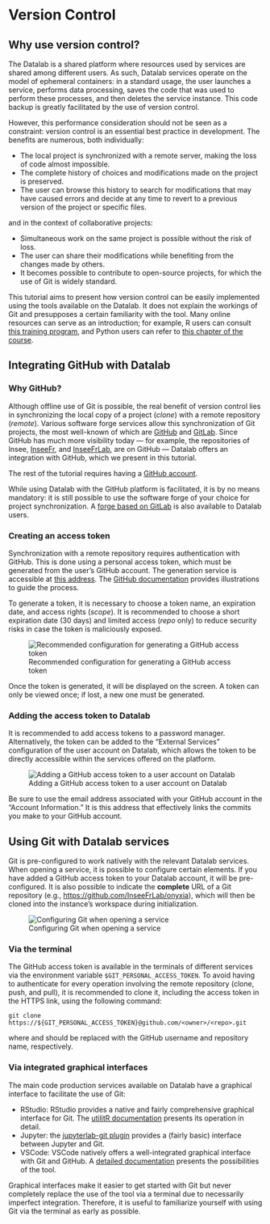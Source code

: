 # Version Control

## Why use version control?

The Datalab is a shared platform where resources used by services are shared among different users. As such, Datalab services operate on the model of ephemeral containers: in a standard usage, the user launches a service, performs data processing, saves the code that was used to perform these processes, and then deletes the service instance. This code backup is greatly facilitated by the use of version control.

However, this performance consideration should not be seen as a constraint: version control is an essential best practice in development. The benefits are numerous, both individually:

* The local project is synchronized with a remote server, making the loss of code almost impossible.
* The complete history of choices and modifications made on the project is preserved.
* The user can browse this history to search for modifications that may have caused errors and decide at any time to revert to a previous version of the project or specific files.

and in the context of collaborative projects:

* Simultaneous work on the same project is possible without the risk of loss.
* The user can share their modifications while benefiting from the changes made by others.
* It becomes possible to contribute to open-source projects, for which the use of Git is widely standard.

::: {.callout-warning} 
This tutorial aims to present how version control can be easily implemented using the tools available on the Datalab. It does not explain the workings of Git and presupposes a certain familiarity with the tool. Many online resources can serve as an introduction; for example, R users can consult [this training program](https://inseefrlab.github.io/formation-bonnes-pratiques-git-R/), and Python users can refer to [this chapter of the course](https://pythonds.linogaliana.fr/content/git/exogit.html).
:::

## Integrating GitHub with Datalab

### Why GitHub?

Although offline use of Git is possible, the real benefit of version control lies in synchronizing the local copy of a project (*clone*) with a remote repository (*remote*). Various software forge services allow this synchronization of Git projects, the most well-known of which are [GitHub](https://github.com) and [GitLab](https://about.gitlab.com). Since GitHub has much more visibility today — for example, the repositories of Insee, [InseeFr](https://github.com/InseeFrL), and [InseeFrLab](https://github.com/InseeFrLab), are on GitHub — Datalab offers an integration with GitHub, which we present in this tutorial.

::: {.callout-warning} 
The rest of the tutorial requires having a [GitHub account](https://github.com/join). 
:::

::: {.callout-note} 
While using Datalab with the GitHub platform is facilitated, it is by no means mandatory: it is still possible to use the software forge of your choice for project synchronization. A [forge based on GitLab](https://git.lab.sspcloud.fr) is also available to Datalab users. 
:::

### Creating an access token

Synchronization with a remote repository requires authentication with GitHub. This is done using a personal access token, which must be generated from the user's GitHub account. The generation service is accessible at [this address](https://github.com/settings/tokens). The [GitHub documentation](https://docs.github.com/en/authentication/keeping-your-account-and-data-secure/creating-a-personal-access-token) provides illustrations to guide the process.

To generate a token, it is necessary to choose a token name, an expiration date, and access rights (*scope*). It is recommended to choose a short expiration date (30 days) and limited access (*repo* only) to reduce security risks in case the token is maliciously exposed.

![Recommended configuration for generating a GitHub access token](../img/github-token.png)

Once the token is generated, it will be displayed on the screen. A token can only be viewed once; if lost, a new one must be generated.

### Adding the access token to Datalab

It is recommended to add access tokens to a password manager. Alternatively, the token can be added to the "External Services" configuration of the user account on Datalab, which allows the token to be directly accessible within the services offered on the platform.

![Adding a GitHub access token to a user account on Datalab](../img/onyxia-git-token.png)

::: {.callout-warning} 
Be sure to use the email address associated with your GitHub account in the "Account Information." It is this address that effectively links the commits you make to your GitHub account. 
:::

## Using Git with Datalab services

Git is pre-configured to work natively with the relevant Datalab services. When opening a service, it is possible to configure certain elements. If you have added a GitHub access token to your Datalab account, it will be pre-configured. It is also possible to indicate the **complete** URL of a Git repository (e.g., [https://github.com/InseeFrLab/onyxia](https://github.com/InseeFrLab/onyxia)), which will then be cloned into the instance's workspace during initialization.

![Configuring Git when opening a service](../img/rstudio-git-config.png)

### Via the terminal

The GitHub access token is available in the terminals of different services via the environment variable `$GIT_PERSONAL_ACCESS_TOKEN`. To avoid having to authenticate for every operation involving the remote repository (clone, push, and pull), it is recommended to clone it, including the access token in the HTTPS link, using the following command:

`git clone https://${GIT_PERSONAL_ACCESS_TOKEN}@github.com/<owner>/<repo>.git`

where <owner> and <repo> should be replaced with the GitHub username and repository name, respectively.

### Via integrated graphical interfaces

The main code production services available on Datalab have a graphical interface to facilitate the use of Git:

* RStudio: RStudio provides a native and fairly comprehensive graphical interface for Git. The [utilitR documentation](https://www.book.utilitr.org/03_fiches_thematiques/fiche_git_utilisation) presents its operation in detail.
* Jupyter: the [jupyterlab-git plugin](https://github.com/jupyterlab/jupyterlab-git) provides a (fairly basic) interface between Jupyter and Git.
* VSCode: VSCode natively offers a well-integrated graphical interface with Git and GitHub. A [detailed documentation](https://code.visualstudio.com/docs/editor/versioncontrol) presents the possibilities of the tool.

::: {.callout-warning} 
Graphical interfaces make it easier to get started with Git but never completely replace the use of the tool via a terminal due to necessarily imperfect integration. Therefore, it is useful to familiarize yourself with using Git via the terminal as early as possible. 
:::